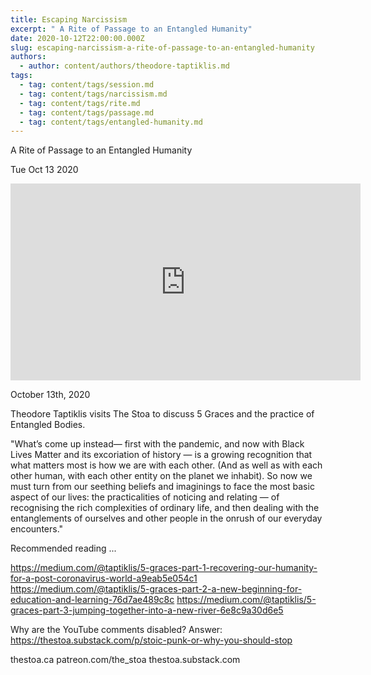 ```yaml
---
title: Escaping Narcissism
excerpt: " A Rite of Passage to an Entangled Humanity"
date: 2020-10-12T22:00:00.000Z
slug: escaping-narcissism-a-rite-of-passage-to-an-entangled-humanity
authors:
  - author: content/authors/theodore-taptiklis.md
tags:
  - tag: content/tags/session.md
  - tag: content/tags/narcissism.md
  - tag: content/tags/rite.md
  - tag: content/tags/passage.md
  - tag: content/tags/entangled-humanity.md
---
```




 A Rite of Passage to an Entangled Humanity

Tue Oct 13 2020

<iframe width="560" height="315" src="https://www.youtube.com/embed/e3gxgwGjPe4" title="Escaping Narcissism: A Rite of Passage to an Entangled Humanity w/ Theodore Taptiklis" frameborder="0" allow="accelerometer; autoplay; clipboard-write; encrypted-media; gyroscope; picture-in-picture" allowfullscreen ></iframe>

October 13th, 2020

Theodore Taptiklis visits The Stoa to discuss 5 Graces and the practice of Entangled Bodies.

"What’s come up instead— first with the pandemic, and now with Black Lives Matter and its excoriation of history — is a growing recognition that what matters most is how we are with each other. (And as well as with each other human, with each other entity on the planet we inhabit). So now we must turn from our seething beliefs and imaginings to face the most basic aspect of our lives: the practicalities of noticing and relating — of recognising the rich complexities of ordinary life, and then dealing with the entanglements of ourselves and other people in the onrush of our everyday encounters."

Recommended reading ...

https://medium.com/@taptiklis/5-graces-part-1-recovering-our-humanity-for-a-post-coronavirus-world-a9eab5e054c1
https://medium.com/@taptiklis/5-graces-part-2-a-new-beginning-for-education-and-learning-76d7ae489c8c
https://medium.com/@taptiklis/5-graces-part-3-jumping-together-into-a-new-river-6e8c9a30d6e5

Why are the YouTube comments disabled? Answer: https://thestoa.substack.com/p/stoic-punk-or-why-you-should-stop

thestoa.ca
patreon.com/the_stoa
thestoa.substack.com


